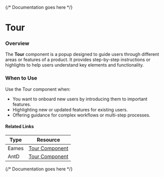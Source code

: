

<Meta of={TourStories} />

{/* Documentation goes here */}

# Tour

### Overview
The **Tour** component is a popup  designed to guide users through different areas or features of a product. It provides step-by-step instructions or highlights to help users understand key elements and functionality.

### When to Use
Use the Tour component when:
- You want to onboard new users by introducing them to important features.
- Highlighting new or updated features for existing users.
- Offering guidance for complex workflows or multi-step processes.
#### Related Links

| Type  | Resource                                                                                                                                               |
| ----- | ------------------------------------------------------------------------------------------------------------------------------------------------------ |
| Eames | [Tour Component](https://www.figma.com/design/veXnmignQnJz8StIq10VJ5/Eames-2.0---Foundations-%26-Components?node-id=1721-40337&node-type=canvas&t=gOAJGJ8C9ev7N7lt-0) |
| AntD | [Tour Component](https://ant.design/components/tour) |

{/* Documentation goes here */}

<Canvas meta={TourStories.default} />
